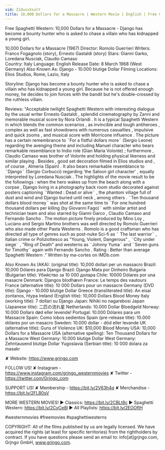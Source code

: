 ```yaml
---
vid: ZiQussXsulY
title: 10,000 Dollars for a Massacre | Western Movie | English | Free Cowboy Film
---
```


Free Spaghetti Western: 10,000 Dollars for a Massacre - Django has become a bounty hunter who is asked to chase a villain who has kidnapped a young girl. 

10,000 Dollars for a Massacre (1967)
Director: Romolo Guerrieri
Writers: Franco Fogagnolo (story), Ernesto Gastaldi (story) 
Stars: Gianni Garko, Loredana Nusciak, Claudio Camaso  
Country: Italy
Language: English
Release Date: 8 March 1968 (West Germany) 
Also Known As: Django - 10.000 blutige Dollar 
Filming Locations: Elios Studios, Rome, Lazio, Italy

Storyline:
Django has become a bounty hunter who is asked to chase a villain who has kidnapped a young girl. Because he is not offered enough money, he decides to join forces with the bandit but he's double-crossed by the ruthless villain.

Reviews:
"Acceptable twilight Spaghetti Western with interesting dialogue by the usual writer Ernesto Gastaldi , splendid cinematography by Zanni and memorable musical score by Nora Orlandi . It is a typical Spaghetti Western in which blends the common scenarios , as invincible and tough antiheroes , complex as well as fast showdowns with numerous casualties , impulsive and quick zooms , and musical score with Morricone influence . The picture has a certain remembrance to ¨For a fistful dollars more¨ (Sergio Leone) regarding the avenging theme and including Manuel character who bears remarkable resemblance to Indio role (Gian Maria Volonte) ; furthermore , Claudio Camaso was brother of Volonte and holding physical likeness and similar playing . Besides , good set decoration filmed in Elios studios and , of course , Almeria (Spain) . It also bears remarkable resemblance to ¨Django¨ (Sergio Corbucci) regarding 'the Saloon girl character' , equally interpreted by Loredana Nusciak . The highlights of the movie result to be the followings : when the hero wakes up from the beach along with a corpse , Django living in a photography back room studio decorated against posters captioning ¨Wanted : Dead or alive¨ , the phantom village full of dust and wind and Django buried until neck , among others . ¨Ten thousand dollars blood money¨ was shot at the same time to ¨For one hundred thousand dollars per killing (by Giovanni Fago)¨ with similar artist and technician team and also starred by Gianni Garco , Claudio Camaso and Fernando Sancho . The motion picture finely produced by Mino Loy , Luciano and Sergio Martino brothers was well directed by Romolo Guerrieri who also made other Pasta Westerns . Romolo is a good craftsman who has directed all type of genres such as post-nuke Sci-fi as ¨ The last warrior¨ , Italian crime or Poliziottesco as "Young, Violent, Dangerous" , ¨City under siege¨ , "Ring of Death" and westerns as ¨Johnny Yuma¨ and ¨Seven guns for Timothy¨ again with Fernando Sancho . Rating : Better than average Spaghetti Western ." Written by ma-cortes on IMDb.com

Also Known As (AKA):
(original title): 10,000 dollari per un massacro
Brazil: 10,000 Dólares para Django
Brazil: Django Mata por Dinheiro
Bulgaria (Bulgarian title): Убийство за 10 000 долара
Chile: 10000 Dólares por una masacre
Denmark: Djangos blodhævn
France: Le temps des vautours
France (alternative title): 10 000 Dollars pour un massacre
Germany (DVD title): Django - 10.000 blutige Dollar
Greece (transliterated title): An eisai zontanos, htypa
Ireland (English title): 10,000 Dollars Blood Money
Italy (working title): 7 dollari su Django
Japan: Nihiki no nagarebosi
Japan (Japanese title): 二匹の流れ星
Netherlands: 10.000 Dollar Bloedgeld
Norway: 10.000 Dollars død eller levende!
Portugal: 10.000 Dólares para um Massacre
Spain: Como lobos sedientos
Spain (pre-release title): 10.000 dólares por un masacro
Sweden: 10.000 dollar - död eller levande
UK (alternative title): Guns of Violence
UK: $10,000 Blood Money
USA: 10,000 Dollars for a Massacre
USA (alternative spelling): Ten Thousand Dollars for a Massacre
West Germany: 10.000 blutige Dollar
West Germany: Zehntausend blutige Dollar
Yugoslavia (Serbian title): 10 000 dolara za masakr

✘ Website: https://www.grjngo.com

FOLLOW US!
✘ Instagram - https://www.instagram.com/grjngo_westernmovies
✘ Twitter - https://twitter.com/Grjngo_com

SUPPORT US!
✘ Membership - https://bit.ly/2V63h4q
✘ Merchandise - https://bit.ly/2FLB0sV

MORE WESTERN MOVIES! 
► Classics: https://bit.ly/2CBLt8c 
► Spaghetti Western: https://bit.ly/2CyCe8I 
► All Playlists: https://bit.ly/2EOOfIH 

#westernmovies #freemovies #spaghettiwesterns

COPYRIGHT: All of the films published by us are legally licensed. We have acquired the rights (at least for specific territories) from the rightholders by contract. If you have questions please send an email to: info[at]grjngo.com, Grjngo GmbH, www.grjngo.com.